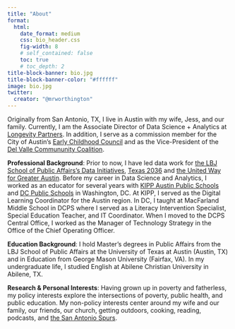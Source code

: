 ```yaml
---
title: "About"
format:
  html:
    date_format: medium
    css: bio_header.css
    fig-width: 8
    # self_contained: false
    toc: true
    # toc_depth: 2
title-block-banner: bio.jpg
title-block-banner-color: "#ffffff"
image: bio.jpg
twitter:
  creator: "@mrworthington"
---
```


Originally from San Antonio, TX, I live in Austin with my wife, Jess, and our family. Currently, I am the Associate Director of Data Science + Analytics at [Longevity Partners](https://longevity-partners.com/us/). In addition, I serve as a commission member for the City of Austin's [Early Childhood Council](http://www.austintexas.gov/ecc) and as the Vice-President of the [Del Valle Commununity Coalition](https://www.delvallecommunitycoalition.com). 

**Professional Background**: Prior to now, I have led data work for [the LBJ School of Public Affairs's Data Initiatives](https://lbj.utexas.edu), [Texas 2036](https://texas2036.org/data/) and [the United Way for Greater Austin](unitedwayaustin.org). Before my career in Data Science and Analytics, I worked as an educator for several years with [KIPP Austin Public Schools](http://www.kippaustin.org) and [DC Public Schools](https://dcps.dc.gov) in Washington, DC. At KIPP, I served as the Digital Learning Coordinator for the Austin region. In DC, I taught at MacFarland Middle School in DCPS where I served as a Literacy Intervention Specialist, Special Education Teacher, and IT Coordinator. When I moved to the DCPS Central Office, I worked as the Manager of Technology Strategy in the Office of the Chief Operating Officer. 

**Education Background**: I hold Master's degrees in Public Affairs from the LBJ School of Public Affairs at the University of Texas at Austin (Austin, TX) and in Education from George Mason University (Fairfax, VA). In my undergraduate life, I studied English at Abilene Christian University in Abilene, TX.

**Research & Personal Interests**: Having grown up in poverty and fatherless, my policy interests explore the intersections of poverty, public health, and public education. My non-policy interests center around my wife and our family, our friends, our church, getting outdoors, cooking, reading, podcasts, and [the San Antonio Spurs](https://twitter.com/mrworthington/lists/spurs-watch).
